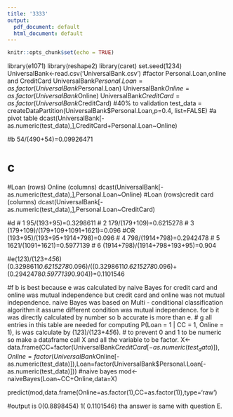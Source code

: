 ---
title: '3333'
output:
  pdf_document: default
  html_document: default
---

```{r setup, include=FALSE}
knitr::opts_chunk$set(echo = TRUE)
```

library(e1071)
library(reshape2)
library(caret)
set.seed(1234)
UniversalBank<-read.csv('UniversalBank.csv')
#factor Personal.Loan,online and CreditCard
UniversalBank$Personal.Loan = as.factor(UniversalBank$Personal.Loan)
UniversalBank$Online = as.factor(UniversalBank$Online)
UniversalBank$CreditCard = as.factor(UniversalBank$CreditCard)
#40% to validation 
test_data = createDataPartition(UniversalBank$Personal.Loan,p=0.4, list=FALSE)
#a pivot table
dcast(UniversalBank[-as.numeric(test_data),],CreditCard+Personal.Loan~Online)

#b
54/(490+54)=0.09926471

# c
#Loan (rows) Online (columns)
dcast(UniversalBank[-as.numeric(test_data),],Personal.Loan~Online)
#Loan (rows)credit card (columns)
dcast(UniversalBank[-as.numeric(test_data),],Personal.Loan~CreditCard)

#d
# 1
95/(193+95)=0.3298611
# 2
179/(179+109)=0.6215278
# 3
(179+109)/(179+109+1091+1621)=0.096
#OR 
(193+95)/(193+95+1914+798)=0.096
# 4
798/(1914+798)=0.2942478
# 5
1621/(1091+1621)=0.5977139
# 6
(1914+798)/(1914+798+193+95)=0.904

#e(1*2*3)/(1*2*3+4*5*6)
(0.3298611*0.6215278*0.096)/((0.3298611*0.6215278*0.096)+(0.2942478*0.5977139*0.904))=0.1101546


#f
b is best because e was calculated by naive Bayes for credit card and online was mutual independence but credit card and online was not mutual independence. naive Bayes was based on Multi - conditional classification algorithm it assume different condition was mutual independence. for b it was directly calculated by number so b accurate is more than e.
# g 
all entries in this table are needed for computing P(Loan = 1 | CC = 1, Online = 1), is was calculate by (1*2*3)/(1*2*3+4*5*6).
# to prevent 0 and 1 to be numeric so make a dataframe call X and all the variable to be factor. 
X<-data.frame(CC=factor(UniversalBank$CreditCard[-as.numeric(test_data)]),Online=factor(UniversalBank$Online[-as.numeric(test_data)]),Loan=factor(UniversalBank$Personal.Loan[-as.numeric(test_data)]))
#naive bayes
mod<-naiveBayes(Loan~CC+Online,data=X)

predict(mod,data.frame(Online=as.factor(1),CC=as.factor(1)),type='raw')


#output is 0(0.8898454) 1( 0.1101546)  tha answer is same with question E.
